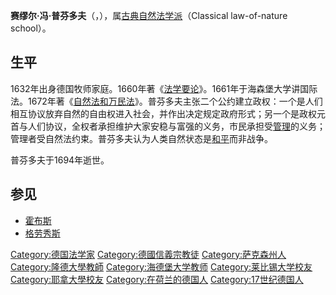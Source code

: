 {{Unreferenced|time=2015-01-05T08:08:43+00:00}}
'''赛缪尔·冯·普芬多夫'''（{{lang|en|Samuel von Pufendorf}}，{{bd|1632年||1694年||}}），属[[古典自然法学派|古典自然法学派]]（Classical law-of-nature school）。

==生平==
1632年出身德国牧师家庭。1660年著《[[法学要论|法学要论]]》。1661年于海森堡大学讲国际法。1672年著《[[自然法和万民法|自然法和万民法]]》。普芬多夫主张二个公约建立政权：一个是人们相互协议放弃自然的自由权进入社会，并作出决定规定政府形式；另一个是政权元首与人们协议，全权者承担维护大家安稳与富强的义务，市民承担受[[管理|管理]]的义务；管理者受自然法约束。普芬多夫认为人类自然状态是[[和平|和平]]而非战争。

普芬多夫于1694年逝世。

== 参见 ==
*[[霍布斯|霍布斯]]
*[[格劳秀斯|格劳秀斯]]

{{Authority control}}

{{DEFAULTSORT:Pufendorf, Samuel von}}
[[Category:德国法学家|Category:德国法学家]]
[[Category:德國信義宗教徒|Category:德國信義宗教徒]]
[[Category:萨克森州人|Category:萨克森州人]]
[[Category:隆德大學教師|Category:隆德大學教師]]
[[Category:海德堡大学教师|Category:海德堡大学教师]]
[[Category:莱比锡大学校友|Category:莱比锡大学校友]]
[[Category:耶拿大學校友|Category:耶拿大學校友]]
[[Category:在荷兰的德国人|Category:在荷兰的德国人]]
[[Category:17世纪德国人|Category:17世纪德国人]]